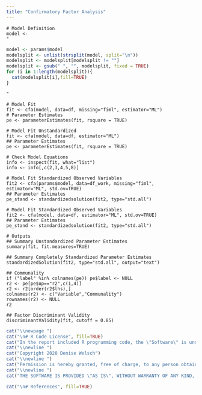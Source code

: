 ```yaml
---
title: "Confirmatory Factor Analysis"
---
```


```whites
# Model Definition 
model <- 
"
```

```r
model <- params$model
modelsplit <- unlist(strsplit(model, split="\n"))
modelsplit <- modelsplit[modelsplit != ""]
modelsplit <- gsub(" ", "", modelsplit, fixed = TRUE)
for (i in 1:length(modelsplit)){
  cat(modelsplit[i],fill=TRUE)
}
```

```whites
"
```

```whites
# Model Fit
fit <- cfa(model, data=df, missing="fiml", estimator="ML") 
# Parameter Estimates
pe <- parameterEstimates(fit, rsquare = TRUE)
```     

```whites
# Model Fit Unstandardized 
fit <- cfa(model, data=df, estimator="ML") 
## Parameter Estimates
pe <- parameterEstimates(fit, rsquare = TRUE)
```    

```whites
# Check Model Equations
info <- inspect(fit, what="list")
info <- info[,c(2,3,4,5,8)]
```               

```whites
# Model Fit Standardized Observed Variables
fit2 <- cfa(params$model, data=df_work, missing="fiml", estimator="ML", std.ov=TRUE)
## Parameter Estimates
pe_stand <- standardizedsolution(fit2, type="std.all")
```   

```whites
# Model Fit Standardized Observed Variables
fit2 <- cfa(model, data=df, estimator="ML", std.ov=TRUE) 
## Parameter Estimates
pe_stand <- standardizedsolution(fit2, type="std.all")
```   

```whites
# Outputs
## Summary Unstandardized Parameter Estimates 
summary(fit, fit.measures=TRUE)
```

```whites
## Summary Completely Standardized Parameter Estimates
standardizedSolution(fit2, type="std.all", output="text")
```  

```whites
## Communality
if ("label" %in% colnames(pe)) pe$label <- NULL
r2 <- pe[pe$op=="r2",c(1,4)]
r2 <- r2[order(r2$lhs),]
colnames(r2) <- c("Variable","Communality")
rownames(r2) <- NULL
r2
```  

```whites
## Factor Discriminant Validity
discriminantValidity(fit, cutoff = 0.85)
``` 

```r
cat("\\newpage ")
cat("\n# R Code License", fill=TRUE)
cat("In the report included R programming code, the \"Software\" is under the MIT license.")
cat("\\newline ")
cat("Copyright 2020 Denise Welsch")
cat("\\newline ")
cat("Permission is hereby granted, free of charge, to any person obtaining a copy of this software and associated documentation files (the \"Software\"), to deal in the Software without restriction, including without limitation the rights to use, copy, modify, merge, publish, distribute, sublicense, and/or sell copies of the Software, and to permit persons to whom the Software is furnished to do so, subject to the following conditions:")
cat("\\newline ")
cat("THE SOFTWARE IS PROVIDED \"AS IS\", WITHOUT WARRANTY OF ANY KIND, EXPRESS OR IMPLIED, INCLUDING BUT NOT LIMITED TO THE WARRANTIES OF MERCHANTABILITY, FITNESS FOR A PARTICULAR PURPOSE AND NONINFRINGEMENT. IN NO EVENT SHALL THE AUTHORS OR COPYRIGHT HOLDERS BE LIABLE FOR ANY CLAIM, DAMAGES OR OTHER LIABILITY, WHETHER IN AN ACTION OF CONTRACT, TORT OR OTHERWISE, ARISING FROM, OUT OF OR IN CONNECTION WITH THE SOFTWARE OR THE USE OR OTHER DEALINGS IN THE SOFTWARE.")
```

```r
cat("\n# References", fill=TRUE)
```
